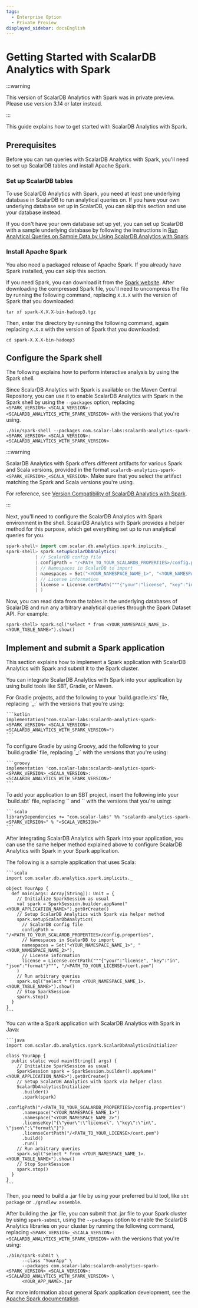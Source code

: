 ```yaml
---
tags:
  - Enterprise Option
  - Private Preview
displayed_sidebar: docsEnglish
---
```


# Getting Started with ScalarDB Analytics with Spark


:::warning

This version of ScalarDB Analytics with Spark was in private preview. Please use version 3.14 or later instead.

:::

This guide explains how to get started with ScalarDB Analytics with Spark.

## Prerequisites

Before you can run queries with ScalarDB Analytics with Spark, you'll need to set up ScalarDB tables and install Apache Spark.

### Set up ScalarDB tables

To use ScalarDB Analytics with Spark, you need at least one underlying database in ScalarDB to run analytical queries on. If you have your own underlying database set up in ScalarDB, you can skip this section and use your database instead.

If you don't have your own database set up yet, you can set up ScalarDB with a sample underlying database by following the instructions in [Run Analytical Queries on Sample Data by Using ScalarDB Analytics with Spark](../scalardb-samples/scalardb-analytics-spark-sample/README.mdx).

### Install Apache Spark

You also need a packaged release of Apache Spark. If you already have Spark installed, you can skip this section.

If you need Spark, you can download it from the [Spark website](https://spark.apache.org/downloads.html). After downloading the compressed Spark file, you'll need to uncompress the file by running the following command, replacing `X.X.X` with the version of Spark that you downloaded:

```console
tar xf spark-X.X.X-bin-hadoop3.tgz
```

Then, enter the directory by running the following command, again replacing `X.X.X` with the version of Spark that you downloaded:

```console
cd spark-X.X.X-bin-hadoop3
```

## Configure the Spark shell

The following explains how to perform interactive analysis by using the Spark shell.

Since ScalarDB Analytics with Spark is available on the Maven Central Repository, you can use it to enable ScalarDB Analytics with Spark in the Spark shell by using the `--packages` option, replacing `<SPARK_VERSION>_<SCALA_VERSION>:<SCALARDB_ANALYTICS_WITH_SPARK_VERSION>` with the versions that you're using.

```console
./bin/spark-shell --packages com.scalar-labs:scalardb-analytics-spark-<SPARK_VERSION>_<SCALA_VERSION>:<SCALARDB_ANALYTICS_WITH_SPARK_VERSION>
```

:::warning

ScalarDB Analytics with Spark offers different artifacts for various Spark and Scala versions, provided in the format `scalardb-analytics-spark-<SPARK_VERSION>_<SCALA_VERSION>`. Make sure that you select the artifact matching the Spark and Scala versions you're using.

For reference, see [Version Compatibility of ScalarDB Analytics with Spark](version-compatibility.mdx).

:::

Next, you'll need to configure the ScalarDB Analytics with Spark environment in the shell. ScalarDB Analytics with Spark provides a helper method for this purpose, which get everything set up to run analytical queries for you.

```scala
spark-shell> import com.scalar.db.analytics.spark.implicits._
spark-shell> spark.setupScalarDbAnalytics(
           | // ScalarDB config file
           | configPath = "/<PATH_TO_YOUR_SCALARDB_PROPERTIES>/config.properties", 
           | // Namespaces in ScalarDB to import
           | namespaces = Set("<YOUR_NAMESPACE_NAME_1>", "<YOUR_NAMESPACE_NAME_2>"),
           | // License information
           | license = License.certPath("""{"your":"license", "key":"in", "json":"format"}""", "/<PATH_TO_YOUR_LICENSE>/cert.pem")
           | )
```

Now, you can read data from the tables in the underlying databases of ScalarDB and run any arbitrary analytical queries through the Spark Dataset API. For example:

```console
spark-shell> spark.sql("select * from <YOUR_NAMESPACE_NAME_1>.<YOUR_TABLE_NAME>").show()
````

## Implement and submit a Spark application

This section explains how to implement a Spark application with ScalarDB Analytics with Spark and submit it to the Spark cluster.

You can integrate ScalarDB Analytics with Spark into your application by using build tools like SBT, Gradle, or Maven. 

<Tabs groupId="implementation" queryString>
  <TabItem value="gradle" label="Gradle" default>
    For Gradle projects, add the following to your `build.gradle.kts` file, replacing `<SPARK_VERSION>_<SCALA_VERSION>:<SCALARDB_ANALYTICS_WITH_SPARK_VERSION>` with the versions that you're using:

    ```kotlin
    implementation("com.scalar-labs:scalardb-analytics-spark-<SPARK_VERSION>_<SCALA_VERSION>:<SCALARDB_ANALYTICS_WITH_SPARK_VERSION>")
    ```
  </TabItem>
  <TabItem value="maven" label="Maven" default>
    To configure Gradle by using Groovy, add the following to your `build.gradle` file, replacing `<SPARK_VERSION>_<SCALA_VERSION>:<SCALARDB_ANALYTICS_WITH_SPARK_VERSION>` with the versions that you're using:

    ```groovy
    implementation 'com.scalar-labs:scalardb-analytics-spark-<SPARK_VERSION>_<SCALA_VERSION>:<SCALARDB_ANALYTICS_WITH_SPARK_VERSION>'
    ```
  </TabItem>
  <TabItem value="sbt" label="SBT">
    To add your application to an SBT project, insert the following into your `build.sbt` file, replacing `<SPARK_VERSION>` and `<SCALA_VERSION>` with the versions that you're using:

    ```scala
    libraryDependencies += "com.scalar-labs" %% "scalardb-analytics-spark-<SPARK_VERSION>" % "<SCALA_VERSION>"
    ```
  </TabItem>
</Tabs>

After integrating ScalarDB Analytics with Spark into your application, you can use the same helper method explained above to configure ScalarDB Analytics with Spark in your Spark application. 

<Tabs groupId="helper_method" queryString>
  <TabItem value="Scala" label="Scala" default>
    The following is a sample application that uses Scala:

    ```scala
    import com.scalar.db.analytics.spark.implicits._

    object YourApp {
      def main(args: Array[String]): Unit = {
        // Initialize SparkSession as usual
        val spark = SparkSession.builder.appName("<YOUR_APPLICATION_NAME>").getOrCreate()
        // Setup ScalarDB Analytics with Spark via helper method
        spark.setupScalarDbAnalytics(
          // ScalarDB config file
          configPath = "/<PATH_TO_YOUR_SCALARDB_PROPERTIES>/config.properties", 
          // Namespaces in ScalarDB to import
          namespaces = Set("<YOUR_NAMESPACE_NAME_1>", "<YOUR_NAMESPACE_NAME_2>"),
          // License information
          license = License.certPath("""{"your":"license", "key":"in", "json":"format"}""", "/<PATH_TO_YOUR_LICENSE>/cert.pem")
        )
        // Run arbitrary queries
        spark.sql("select * from <YOUR_NAMESPACE_NAME_1>.<YOUR_TABLE_NAME>").show()
        // Stop SparkSession
        spark.stop()
      }
    }
    ```
  </TabItem>
    <TabItem value="Java" label="Java">
    You can write a Spark application with ScalarDB Analytics with Spark in Java:

    ```java
    import com.scalar.db.analytics.spark.ScalarDbAnalyticsInitializer

    class YourApp {
      public static void main(String[] args) {
        // Initialize SparkSession as usual
        SparkSession spark = SparkSession.builder().appName("<YOUR_APPLICATION_NAME>").getOrCreate()
        // Setup ScalarDB Analytics with Spark via helper class
        ScalarDbAnalyticsInitializer
          .builder()
          .spark(spark)
          .configPath("/<PATH_TO_YOUR_SCALARDB_PROPERTIES>/config.properties")
          .namespace("<YOUR_NAMESPACE_NAME_1>")
          .namespace("<YOUR_NAMESPACE_NAME_2>")
          .licenseKey("{\"your\":\"license\", \"key\":\"in\", \"json\":\"format\"}")
          .licenseCertPath("/<PATH_TO_YOUR_LICENSE>/cert.pem")
          .build()
          .run()
        // Run arbitrary queries
        spark.sql("select * from <YOUR_NAMESPACE_NAME_1>.<YOUR_TABLE_NAME>").show()
        // Stop SparkSession
        spark.stop()
      }
    }
    ```
  </TabItem>
</Tabs>

Then, you need to build a .jar file by using your preferred build tool, like `sbt package` or `./gradlew assemble`.

After building the .jar file, you can submit that .jar file to your Spark cluster by using `spark-submit`, using the `--packages` option to enable the ScalarDB Analytics libraries on your cluster by running the following command, replacing `<SPARK_VERSION>_<SCALA_VERSION>:<SCALARDB_ANALYTICS_WITH_SPARK_VERSION>` with the versions that you're using:

```console
./bin/spark-submit \
      --class "YourApp" \
      --packages com.scalar-labs:scalardb-analytics-spark-<SPARK_VERSION>_<SCALA_VERSION>:<SCALARDB_ANALYTICS_WITH_SPARK_VERSION> \
      <YOUR_APP_NAME>.jar
```

For more information about general Spark application development, see the [Apache Spark documentation](https://spark.apache.org/docs/latest/).
